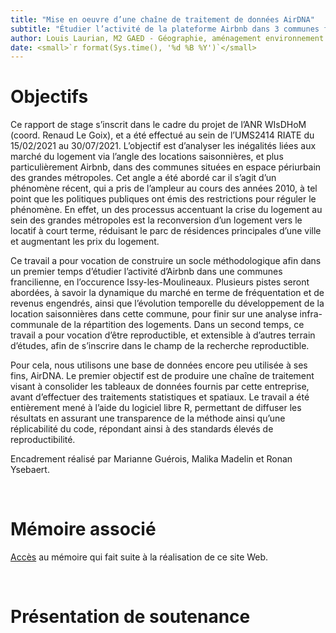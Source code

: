 ```yaml
---
title: "Mise en oeuvre d’une chaîne de traitement de données AirDNA"  
subtitle: "Étudier l’activité de la plateforme Airbnb dans 3 communes franciliennes"
author: Louis Laurian, M2 GAED - Géographie, aménagement environnement et développement, parcours Géoprisme, Université de Paris
date: <small>`r format(Sys.time(), '%d %B %Y')`</small>
---
```



# Objectifs

Ce rapport de stage s’inscrit dans le cadre du projet de l’ANR WIsDHoM (coord. Renaud Le Goix), et a été effectué au sein de l’UMS2414 RIATE du 15/02/2021 au 30/07/2021. L’objectif est d’analyser les inégalités liées aux marché du logement via l’angle des locations saisonnières, et plus particulièrement Airbnb, dans des communes situées en espace périurbain des grandes métropoles. Cet angle a été abordé car il s’agit d’un phénomène récent, qui a pris de l’ampleur au cours des années 2010, à tel point que les politiques publiques ont émis des restrictions pour réguler le phénomène. En effet, un des processus accentuant la crise du logement au sein des grandes métropoles est la reconversion d’un logement vers le locatif à court terme, réduisant le parc de résidences principales d’une ville et augmentant les prix du logement. 

Ce travail a pour vocation de construire un socle méthodologique afin dans un premier temps d’étudier l’activité d’Airbnb dans une communes francilienne, en l’occurence Issy-les-Moulineaux. Plusieurs pistes seront abordées, à savoir la dynamique du marché en terme de fréquentation et de revenus engendrés, ainsi que l’évolution temporelle du développement de la location saisonnières dans cette commune, pour finir sur une analyse infra-communale de la répartition des logements. Dans un second temps, ce travail a pour vocation d’être reproductible, et extensible à d’autres terrain d’études, afin de s’inscrire dans le champ de la recherche reproductible.

Pour cela, nous utilisons une base de données encore peu utilisée à ses fins, AirDNA. Le premier objectif est de produire une chaîne de traitement visant à consolider les tableaux de données fournis par cette entreprise, avant d’effectuer des traitements statistiques et spatiaux. Le travail a été entièrement mené à l’aide du logiciel libre R, permettant de diffuser les résultats en assurant une transparence de la méthode ainsi qu’une réplicabilité du code, répondant ainsi à des standards élevés de reproductibilité. 


Encadrement réalisé par Marianne Guérois, Malika Madelin et Ronan Ysebaert.

<br>


# Mémoire associé

[Accès](Memoire/memoire_laurian.pdf) au mémoire qui fait suite à la réalisation de ce site Web. 

<br>


# Présentation de soutenance

